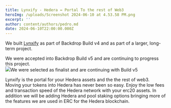 ```yaml
---
title: Lynxify - Hedera ↔ Portal To the rest of Web3
heroImg: /uploads/Screenshot 2024-06-10 at 4.53.58 PM.png
excerpt: ''
author: content/authors/pedro.md
date: 2024-06-10T22:00:00.000Z
---
```


We built [Lynxify](https://lynxify.xyz "Lynxify") as part of Backdrop Build v4 and as part of a larger, long-term project. 

We were accepted into Backdrop Build v5 and are continuing to progress this project.\
![](</uploads/Screenshot 2024-06-10 at 5.08.30 PM.png>)We were selected as finalist and are continuing with Build v5

Lynxify is the portal for your Hedera assets and the the rest of web3. Moving your tokens into Hedera has never been so easy. Enjoy the low fees and transaction speed of the Hedera network with your erc20 assets. In addition we will be adding Hedera and pool staking options bringing more of the features we are used in ERC for the Hedera blockchain.
